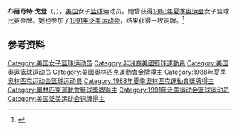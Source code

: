 '''布丽奇特·戈登'''（{{lang-en|Bridgette Gordon}}，{{bd|1967年|4月27日|}}），[[美国|美国]]女子[[篮球|篮球]]运动员。她曾获得[[1988年夏季奥林匹克运动会|1988年夏季奥运会]]女子篮球比赛金牌。她也参加了[[1991年泛美运动会|1991年泛美运动会]]，结果获得一枚铜牌。<ref>{{Cite web|title=Bridgette Gordon|url=https://www.wbhof.com/famers/bridgette-gordon/|accessdate=2021-03-03|work=Women's Basketball Hall of Fame|language=en|archive-date=2021-01-21|archive-url=https://web.archive.org/web/20210121083918/https://www.wbhof.com/famers/bridgette-gordon/|dead-url=no}}</ref>

== 参考资料 ==
{{reflist}}

{{1988年夏季奥运会美国女子篮球阵容}}

{{Authority control}}
{{DEFAULTSORT:Gordon}}
[[Category:美国女子篮球运动员|Category:美国女子篮球运动员]]
[[Category:非洲裔美國籃球運動員|Category:非洲裔美國籃球運動員]]
[[Category:美国奥运篮球运动员|Category:美国奥运篮球运动员]]
[[Category:美國奧林匹克運動會金牌得主|Category:美國奧林匹克運動會金牌得主]]
[[Category:1988年夏季奥林匹克运动会篮球运动员|Category:1988年夏季奥林匹克运动会篮球运动员]]
[[Category:1988年夏季奧林匹克運動會獎牌得主|Category:1988年夏季奧林匹克運動會獎牌得主]]
[[Category:奧林匹克運動會籃球獎牌得主|Category:奧林匹克運動會籃球獎牌得主]]
[[Category:1991年泛美运动会篮球运动员|Category:1991年泛美运动会篮球运动员]]
[[Category:美国泛美运动会铜牌得主|Category:美国泛美运动会铜牌得主]]

{{美国人物小作品}}